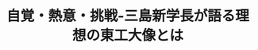 ﻿---
title: "自覚・熱意・挑戦-三島新学長が語る理想の東工大像とは"
category: "名誉教授(2018-)"
vol: "78"
interviewee: "三島 良直"
url: ""
tags: []
pdf: "78-1-mishima.pdf"
facephoto: ""
career: ""
preface: "ここ数年「目標が見つからない」「将来が不安」という学生たちが増えている。2012年10月に就任され た三島良直学長は、そんな学生たちに対して「自覚と熱意をもって挑戦しよう」と語る。まだ留学が珍し かった時代、「人がやらないことをやってみよう」とカリフォルニアへ飛び出していった学長のエピソード とともに、私たち学生はどうすればいいのか、そして東工大はどのように変わっていくべきなのか、お話 を伺った。"
---
